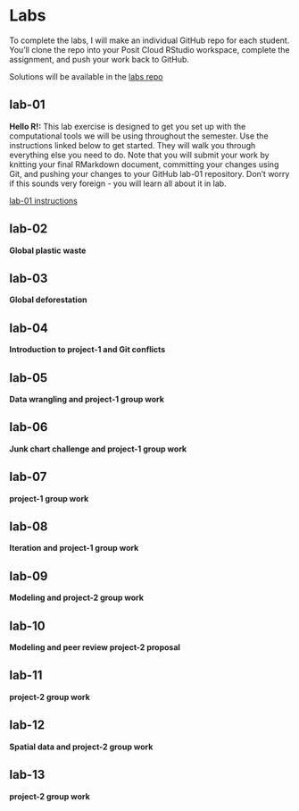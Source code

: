# Labs {-}

To complete the labs, I will make an individual GitHub repo for each student. You'll clone the repo into your Posit Cloud RStudio workspace, complete the assignment, and push your work back to GitHub. 

<i class="fa fa-github"></i> Solutions will be available in the [labs repo](https://github.com/ENST222/labs)

## lab-01 {-}
**Hello R!:** This lab exercise is designed to get you set up with the computational tools we will be using throughout the semester. Use the instructions linked below to get started. They will walk you through everything else you need to do. Note that you will submit your work by knitting your final RMarkdown document, committing your changes using Git, and pushing your changes to your GitHub lab-01 repository. Don't worry if this sounds very foreign - you will learn all about it in lab.

<i class="fa fa-info-circle"></i> [lab-01 instructions](https://enst222.github.io/labs/lab-01/lab-01-hello-r.html)

## lab-02 {-}
**Global plastic waste**

## lab-03 {-}
**Global deforestation**

## lab-04 {-}
**Introduction to project-1 and Git conflicts**

## lab-05 {-}
**Data wrangling and project-1 group work**

## lab-06 {-}
**Junk chart challenge and project-1 group work**

## lab-07 {-}
**project-1 group work**

## lab-08 {-}
**Iteration and project-1 group work**

## lab-09 {-}
**Modeling and project-2 group work**

## lab-10 {-}
**Modeling and peer review project-2 proposal**

## lab-11 {-}
**project-2 group work**

## lab-12 {-}
**Spatial data and project-2 group work**

## lab-13 {-}
**project-2 group work**
